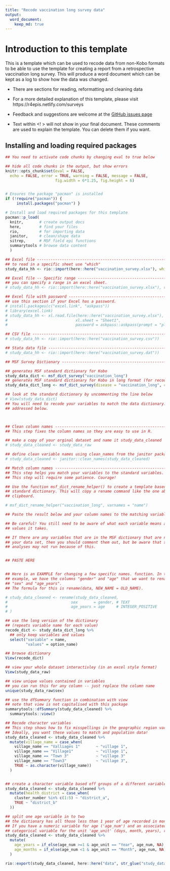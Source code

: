 ```yaml
---
title: "Recode vaccination long survey data"
output: 
  word_document:
    keep_md: true
---
```


# Introduction to this template

This is a template which can be used to recode data from non-Kobo formats to be 
able to use the template for creating a report from a retrospective vaccination long 
survey. 
This will produce a word document which can be kept as a log to show how the data 
was changed. 

- There are sections for reading, reformatting and cleaning data  
- For a more detailed explanation of this template, please visit https://r4epis.netlify.com/surveys  
- Feedback and suggestions are welcome at the [GitHub issues page](https://github.com/R4EPI/sitrep/issues)

- Text within <! > will not show in your final document. These comments are used
to explain the template. You can delete them if you want.

<!-- ~~~~~~~~~~~~~~~~~~~~~~~~~~~~~~~~~~~~~~~~~~~~~~~~~~~~~~~~~~~~~~~~~~~~~~~~~~~
This comment will not show up when you knit the document.
A comment with a title with slashes indicates a name of a code chunk.
~~~~~~~~~~~~~~~~~~~~~~~~~~~~~~~~~~~~~~~~~~~~~~~~~~~~~~~~~~~~~~~~~~~~~~~~~~~~ -->

## Installing and loading required packages 

<!-- ~~~~~~~~~~~~~~~~~~~~~~~~~~~~~~~~~~~~~~~~~~~~~~~~~~~~~~~~~~~~~~~~~~~~~~~~~~~
/// setup \\\
--------------------------------------------------------------------------------
Several packages are required for different aspects of  analysis with *R*. 
You will need to install these before starting. 
These packages can be quite large and may take a while to download in the
field. If you have access to a USB key with these packages, it makes sense to
copy and paste the packages into your computer's R package library 
(run the command .libPaths() to see the folder path). 
For help installing packages, please visit https://r4epis.netlify.com/welcome
~~~~~~~~~~~~~~~~~~~~~~~~~~~~~~~~~~~~~~~~~~~~~~~~~~~~~~~~~~~~~~~~~~~~~~~~~~~~ -->

```r


## You need to activate code chunks by changing eval to true below

## hide all code chunks in the output, but show errors
knitr::opts_chunk$set(eval = FALSE,
  echo = FALSE, error = TRUE, warning = FALSE, message = FALSE, 
                      fig.width = 6*1.25, fig.height = 6)


# Ensures the package "pacman" is installed
if (!require("pacman")) {
     install.packages("pacman") }

# Install and load required packages for this template
pacman::p_load(
  knitr,       # create output docs
  here,        # find your files
  rio,         # for importing data
  janitor,     # clean/shape data
  sitrep,      # MSF field epi functions
  summarytools # browse data content
  )

```


<!-- ~~~~~~~~~~~~~~~~~~~~~~~~~~~~~~~~~~~~~~~~~~~~~~~~~~~~~~~~~~~~~~~~~~~~~~~~~~~
/// read_non_kobo_data \\\
--------------------------------------------------------------------------------
This section is for data not from Kobo.  
If you already have data in Kobo format - use the nutrition survey template. 
~~~~~~~~~~~~~~~~~~~~~~~~~~~~~~~~~~~~~~~~~~~~~~~~~~~~~~~~~~~~~~~~~~~~~~~~~~~~ -->

```r

## Excel file ------------------------------------------------------------------
## to read in a specific sheet use "which"
study_data_hh <- rio::import(here::here("vaccination_survey.xlsx"), which = "Sheet1")

## Excel file -- Specific range ------------------------------------------------
## you can specify a range in an excel sheet.
# study_data_hh <- rio::import(here::here("vaccination_survey.xlsx"), range = "B2:J102")

## Excel file with password ----------------------------------------------------
## use this section if your Excel has a password.
# install.packages(c("excel.link", "askpass"))
# library(excel.link)
# study_data_hh <- xl.read.file(here::here("vaccination_survey.xlsx"),
#                              xl.sheet = "Sheet1",
#                              password = askpass::askpass(prompt = "please enter file password"))

## CSV file --------------------------------------------------------------------
# study_data_hh <- rio::import(here::here("vaccination_survey.csv"))

## Stata data file -------------------------------------------------------------
# study_data_hh <- rio::import(here::here("vaccination_survey.dat"))
```



<!-- ~~~~~~~~~~~~~~~~~~~~~~~~~~~~~~~~~~~~~~~~~~~~~~~~~~~~~~~~~~~~~~~~~~~~~~~~~~~
/// prep_non_kobo_data \\\
--------------------------------------------------------------------------------
This section is for data not from Kobo. 

It is more difficult to prepare the non Kobo data. You can do it! It will just
take a little more work.

Checklist to update this script to match your data:

[ ] Recode your variable names to match the dictionary
[ ] Recode variable contents to match the dictionary

This step shows you the data dictionary. The Kobo data dictionary has variable 
names in the "name" column of the survey sheet. Possible values for each 
variable are specified in choices sheet. 
In the choices tab, "name" has the shortened value and the "label::english" and 
"label::french" columns have the appropriate long versions.
~~~~~~~~~~~~~~~~~~~~~~~~~~~~~~~~~~~~~~~~~~~~~~~~~~~~~~~~~~~~~~~~~~~~~~~~~~~~ -->

```r


## MSF Survey Dictionary ----------------------------------------------------------

## generates MSF standard dictionary for Kobo 
study_data_dict <- msf_dict_survey("vaccination_long")
## generates MSF standard dictionary for Kobo in long format (for recoding)
study_data_dict_long <- msf_dict_survey(disease = "vaccination_long", compact = FALSE)

## look at the standard dictionary by uncommenting the line below
# View(study_data_dict) 
## You will need to recode your variables to match the data dictionary. This is
## addressed below.



## Clean column names ----------------------------------------------------------
## This step fixes the column names so they are easy to use in R.

## make a copy of your orginal dataset and name it study_data_cleaned
# study_data_cleaned <- study_data_raw

## define clean variable names using clean_names from the janitor package. 
# study_data_cleaned <- janitor::clean_names(study_data_cleaned)

## Match column names ---------------------------------------------------------
## This step helps you match your variables to the standard variables.
## This step will require some patience. Courage!

## Use the function msf_dict_rename_helper() to create a template based on the
## standard dictionary. This will copy a rename command like the one above to your
## clipboard.

# msf_dict_rename_helper("vaccination_long", varnames = "name")

## Paste the result below and your column names to the matching variable.

## Be careful! You still need to be aware of what each variable means and what
## values it takes.

## If there are any variables that are in the MSF dictionary that are not in
## your data set, then you should comment them out, but be aware that some
## analyses may not run because of this. 


## PASTE HERE


## Here is an EXAMPLE for changing a few specific names. function. In this
## example, we have the columns "gender" and "age" that we want to rename as
## "sex" and "age_years". 
## The formula for this is rename(data, NEW_NAME = OLD_NAME).

# study_data_cleaned <- rename(study_data_cleaned, 
#                            sex       = gender, # TEXT
#                            age_years = age     # INTEGER_POSITIVE
# )
```


<!-- ~~~~~~~~~~~~~~~~~~~~~~~~~~~~~~~~~~~~~~~~~~~~~~~~~~~~~~~~~~~~~~~~~~~~~~~~~~~
/// view_data_dict \\\
--------------------------------------------------------------------------------

Take a look at the standard data dictionary to see what values you need to recode. 
~~~~~~~~~~~~~~~~~~~~~~~~~~~~~~~~~~~~~~~~~~~~~~~~~~~~~~~~~~~~~~~~~~~~~~~~~~~~ -->

```r

## use the long version of the dictionary
## (repeats variable name for each value)
recode_dict <- study_data_dict_long %>% 
  ## only keep variables and values
  select("variable" = name, 
         "values" = option_name)

## browse dictionary
View(recode_dict)
```



<!-- ~~~~~~~~~~~~~~~~~~~~~~~~~~~~~~~~~~~~~~~~~~~~~~~~~~~~~~~~~~~~~~~~~~~~~~~~~~~
/// browse_data \\\
--------------------------------------------------------------------------------

You'll want to look at your data. Here are a few ways you can explore.
~~~~~~~~~~~~~~~~~~~~~~~~~~~~~~~~~~~~~~~~~~~~~~~~~~~~~~~~~~~~~~~~~~~~~~~~~~~~ -->

```r

## view your whole dataset interactivley (in an excel style format)
View(study_data_raw)

## view unique values contained in variables 
## you can run this for any column -- just replace the column name
unique(study_data_raw$sex)

## use the dfSummary function in combination with view
## note that view is not capitalised with this package
summarytools::dfSummary(study_data_cleaned) %>%
  summarytools::view()
```

<!-- ~~~~~~~~~~~~~~~~~~~~~~~~~~~~~~~~~~~~~~~~~~~~~~~~~~~~~~~~~~~~~~~~~~~~~~~~~~~
/// recode_factor_vars \\\
--------------------------------------------------------------------------------

This chunk demonstrates how to recode factor variables. You will need to add to 
it based on your dataset by comparing to the variables in the standard data 
dictionary. 
~~~~~~~~~~~~~~~~~~~~~~~~~~~~~~~~~~~~~~~~~~~~~~~~~~~~~~~~~~~~~~~~~~~~~~~~~~~~ -->

```r

## Recode character variables
## This step shows how to fix misspellings in the geographic region variable.
## Ideally, you want these values to match and population data!
study_data_cleaned <- study_data_cleaned %>%
  mutate(village_name = case_when(
    village_name == "Valliages 1"       ~ "village 1",
    village_name == "Village1"          ~ "village 1",
    village_name == "Town 3"            ~ "village 3"
    village_name == "Town3"             ~ "village 3",
    TRUE ~ as.character(village_name))
  )


## create a character variable based off groups of a different variable 
study_data_cleaned <- study_data_cleaned %>% 
  mutate(health_district = case_when(
    cluster_number %in% c(1:5) ~ "district_a", 
    TRUE ~ "district_b"
  ))

```


<!-- ~~~~~~~~~~~~~~~~~~~~~~~~~~~~~~~~~~~~~~~~~~~~~~~~~~~~~~~~~~~~~~~~~~~~~~~~~~~
/// recode_numeric_vars \\\ 
--------------------------------------------------------------------------------

This chunk will help recode numeric variables. You will need to add to 
it based on your dataset by comparing to the variables in the standard data 
dictionary. 
~~~~~~~~~~~~~~~~~~~~~~~~~~~~~~~~~~~~~~~~~~~~~~~~~~~~~~~~~~~~~~~~~~~~~~~~~~~~ -->
```r

## split one age variable in to two 
## the dictionary has all those less than 1 year of age recorded in months
## If you have a numeric variable for age ('age_num') and an associated 
## categorical variable for the unit 'age_unit' (days, month, years), recode like this 
study_data_cleaned <- study_data_cleaned %>% 
  mutate(
    age_years = if_else(age_num >=1 & age_unit == "Year", age_num, NA), 
    age_months = if_else(age_num <1 & age_unit == "Month", age_num, NA)
  )
```


<!-- ~~~~~~~~~~~~~~~~~~~~~~~~~~~~~~~~~~~~~~~~~~~~~~~~~~~~~~~~~~~~~~~~~~~~~~~~~~~
/// save_recoded_data \\\
--------------------------------------------------------------------------------

Save your recoded dataset as an Excel. 
This automatically names your file "study_data_recoded_DATE", where DATE is the
current date.
You can now use this to use the analysis template. 
~~~~~~~~~~~~~~~~~~~~~~~~~~~~~~~~~~~~~~~~~~~~~~~~~~~~~~~~~~~~~~~~~~~~~~~~~~~~ -->

```r
rio::export(study_data_cleaned, here::here("data", str_glue("study_data_recoded_{Sys.Date()}.xlsx")))
```

